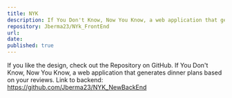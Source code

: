 ```yaml
---
title: NYK
description: If You Don't Know, Now You Know, a web application that generates dinner plans based on your reviews.
repository: Jberma23/NYk_FrontEnd
url:
date:
published: true
---
```


If you like the design, check out the Repository on GitHub.
If You Don't Know, Now You Know, a web application that generates dinner plans based on your reviews. Link to backend: https://github.com/Jberma23/NYK_NewBackEnd

